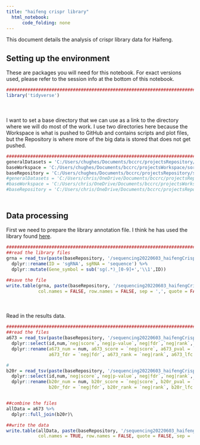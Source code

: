 ```yaml
---
title: "haifeng crispr library"
  html_notebook:
      code_folding: none
---
```


This document details the analysis of crispr library data for Haifeng. 

## Setting up the environment

These are packages you will need for this notebook. For exact versions used, please refer to the session info at the bottom of this notebook.

```r
##########################################################################################
library('tidyverse')
```

<div style="margin-bottom:50px;"></div>

I want to set a base directory that we can use as a link to the directory where we will do most of the work. I use two directories here because the Workspace is what is pushed to GitHub and contains scripts and plot files, but the Repository is where more of the big data is stored that does not get pushed.

```r
##########################################################################################
generalDatasets = 'C:/Users/chughes/Documents/bccrc/projectsRepository/generalDatasets'
baseWorkspace = 'C:/Users/chughes/Documents/bccrc/projectsWorkspace/sorensenLab/relatedToOthers'
baseRepository = 'C:/Users/chughes/Documents/bccrc/projectsRepository/sorensenLab/relatedToOthers'
#generalDatasets = 'C:/Users/chris/OneDrive/Documents/bccrc/projectsRepository/generalDatasets'
#baseWorkspace = 'C:/Users/chris/OneDrive/Documents/bccrc/projectsWorkspace/sorensenLab/relatedToYbx1'
#baseRepository = 'C:/Users/chris/OneDrive/Documents/bccrc/projectsRepository/sorensenLab/relatedToYbx1'
```

<div style="margin-bottom:50px;"></div>

## Data processing

First we need to prepare the library annotation file. I think he has used the library found [here](https://www.addgene.org/pooled-library/sabatini-human-crispr-metabolic-knockout/).

```r
##########################################################################################
##read the library files
grna = read_tsv(paste(baseRepository, '/sequencing20220603_haifengCrisprScreen/metabolismsgrnas.txt',sep='')) %>%
  dplyr::rename(ID = 'sgRNA', sgRNA = 'sequence') %>%
  dplyr::mutate(Gene_symbol = sub('sg(.*)_[0-9]+','\\1',ID))

##save the file
write.table(grna, paste(baseRepository, '/sequencing20220603_haifengCrisprScreen/library.csv',sep=''),
            col.names = FALSE, row.names = FALSE, sep = ',', quote = FALSE)
```

<div style="margin-bottom:50px;"></div>

Read in the results data.

```r
##########################################################################################
##read the files
a673 = read_tsv(paste(baseRepository, '/sequencing20220603_haifengCrisprScreen/hzMetaboA673_rra.gene_summary.txt',sep='')) %>%
  dplyr::select(id,num,`neg|score`,`neg|p-value`,`neg|fdr`,`neg|rank`,`neg|lfc`) %>%
  dplyr::rename(a673_num = num, a673_score = `neg|score`, a673_pval = `neg|p-value`,
                a673_fdr = `neg|fdr`, a673_rank = `neg|rank`, a673_lfc = `neg|lfc`)

#
b20r = read_tsv(paste(baseRepository, '/sequencing20220603_haifengCrisprScreen/hzMetaboB20r_rra.gene_summary.txt',sep='')) %>%
  dplyr::select(id,num,`neg|score`,`neg|p-value`,`neg|fdr`,`neg|rank`,`neg|lfc`) %>%
  dplyr::rename(b20r_num = num, b20r_score = `neg|score`, b20r_pval = `neg|p-value`,
                b20r_fdr = `neg|fdr`, b20r_rank = `neg|rank`, b20r_lfc = `neg|lfc`)


##combine the files
allData = a673 %>%
  dplyr::full_join(b20r)\

##write the data
write.table(allData, paste(baseRepository, '/sequencing20220603_haifengCrisprScreen/dataset_mageckCrisprHits.tsv', sep=''),
            col.names = TRUE, row.names = FALSE, quote = FALSE, sep = '\t')

```